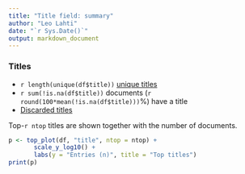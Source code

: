 ```yaml
---
title: "Title field: summary"
author: "Leo Lahti"
date: "`r Sys.Date()`"
output: markdown_document
---
```



### Titles

 * `r length(unique(df$title))` [unique titles](output.tables/title_accepted.csv)
 * `r sum(!is.na(df$title))` documents (`r round(100*mean(!is.na(df$title)))`%) have a title
 * [Discarded titles](output.tables/title_discarded.csv)

Top-`r ntop` titles are shown together with the number of documents.

```r
p <- top_plot(df, "title", ntop = ntop) +
       scale_y_log10() +
       labs(y = "Entries (n)", title = "Top titles")
print(p)
```

